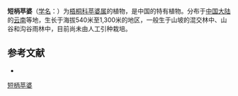 {{Speciesbox
| name = 短柄苹婆
| status = 
| status_system = 
| image =
| genus = Sterculia
| species = brevissima
| authority = Hsue in Acta Phytotax.
}}

'''短柄苹婆'''（[[学名|学名]]：{{lang|la|''Sterculia brevissima''}}）为[[梧桐科|梧桐科]][[苹婆属|苹婆属]]的植物，是中国的特有植物。分布于[[中国大陆|中国大陆]]的[[云南|云南]]等地，生长于海拔540米至1,300米的地区，一般生于山坡的混交林中、山谷和沟谷雨林中，目前尚未由人工引种栽培。

== 参考文献 ==
<div class="references-small">
* {{cite web| url =http://www.bioinfo.cn/db05/KmzwSpecies.php?action=view&id=21948| title =短柄苹婆| work =《中国高等植物数据库全库》| publisher =中国科学院微生物研究所| author =昆明植物研究所| accessdate =2009-02-25| archive-date =2018-06-28| archive-url =https://web.archive.org/web/20180628204035/http://www.bioinfo.cn/db05/KmzwSpecies.php?action=view| dead-url =yes}}
</div>
{{Taxonbar|from=Q15231263}}

[[Category:苹婆属|短柄苹婆]]


{{植物小作品}}